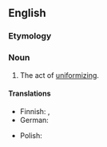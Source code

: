 ==English==
{{wikipedia}}

===Etymology===
{{suffix|en|uniform|ization}}

===Noun===
{{en-noun|~}}

# The act of [[uniformizing]].

====Translations====
{{trans-top}}
* Finnish: {{t|fi|uniformisaatio}}, {{t|fi|uniformisointi}}
* German: {{t|de|Uniformisierung|f}}
{{trans-mid}}
* Polish: {{t|pl|[[czynienie]] [[równomierny]]m|n}}
{{trans-bottom}}